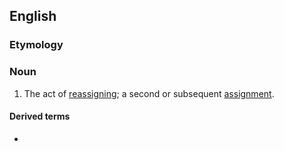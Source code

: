 ==English==

===Etymology===
{{prefix|en|re|assignment}}

===Noun===
{{en-noun|~}}

# The act of [[reassign]]ing; a second or subsequent [[assignment]].

====Derived terms====
* {{l|en|sex reassignment surgery}}